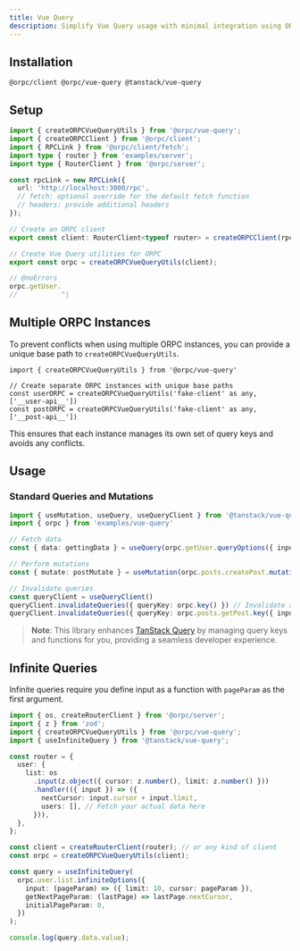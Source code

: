 ```yaml
---
title: Vue Query
description: Simplify Vue Query usage with minimal integration using ORPC and TanStack Query
---
```


## Installation

```package-install
@orpc/client @orpc/vue-query @tanstack/vue-query
```

## Setup

```ts twoslash
import { createORPCVueQueryUtils } from '@orpc/vue-query';
import { createORPCClient } from '@orpc/client';
import { RPCLink } from '@orpc/client/fetch';
import type { router } from 'examples/server';
import type { RouterClient } from '@orpc/server';

const rpcLink = new RPCLink({
  url: 'http://localhost:3000/rpc',
  // fetch: optional override for the default fetch function
  // headers: provide additional headers
});

// Create an ORPC client
export const client: RouterClient<typeof router> = createORPCClient(rpcLink);

// Create Vue Query utilities for ORPC
export const orpc = createORPCVueQueryUtils(client);

// @noErrors
orpc.getUser.
//           ^|
```

## Multiple ORPC Instances

To prevent conflicts when using multiple ORPC instances, you can provide a unique base path to `createORPCVueQueryUtils`.

```tsx twoslash
import { createORPCVueQueryUtils } from '@orpc/vue-query'

// Create separate ORPC instances with unique base paths
const userORPC = createORPCVueQueryUtils('fake-client' as any, ['__user-api__'])
const postORPC = createORPCVueQueryUtils('fake-client' as any, ['__post-api__'])
```

This ensures that each instance manages its own set of query keys and avoids any conflicts.

## Usage

### Standard Queries and Mutations

```ts twoslash
import { useMutation, useQuery, useQueryClient } from '@tanstack/vue-query'
import { orpc } from 'examples/vue-query'

// Fetch data
const { data: gettingData } = useQuery(orpc.getUser.queryOptions({ input: { id: '123' } }))

// Perform mutations
const { mutate: postMutate } = useMutation(orpc.posts.createPost.mutationOptions())

// Invalidate queries
const queryClient = useQueryClient()
queryClient.invalidateQueries({ queryKey: orpc.key() }) // Invalidate all queries
queryClient.invalidateQueries({ queryKey: orpc.posts.getPost.key({ input: { id: 'example' } }) }) // Specific queries
```

> **Note**: This library enhances [TanStack Query](https://tanstack.com/query/latest) by managing query keys and functions for you, providing a seamless developer experience.


## Infinite Queries

Infinite queries require you define input as a function with `pageParam` as the first argument.

```ts twoslash
import { os, createRouterClient } from '@orpc/server';
import { z } from 'zod';
import { createORPCVueQueryUtils } from '@orpc/vue-query';
import { useInfiniteQuery } from '@tanstack/vue-query';

const router = {
  user: {
    list: os
      .input(z.object({ cursor: z.number(), limit: z.number() }))
      .handler(({ input }) => ({
        nextCursor: input.cursor + input.limit,
        users: [], // Fetch your actual data here
      })),
  },
};

const client = createRouterClient(router); // or any kind of client
const orpc = createORPCVueQueryUtils(client);

const query = useInfiniteQuery(
  orpc.user.list.infiniteOptions({
    input: (pageParam) => ({ limit: 10, cursor: pageParam }),
    getNextPageParam: (lastPage) => lastPage.nextCursor,
    initialPageParam: 0,
  })
);

console.log(query.data.value);
```
